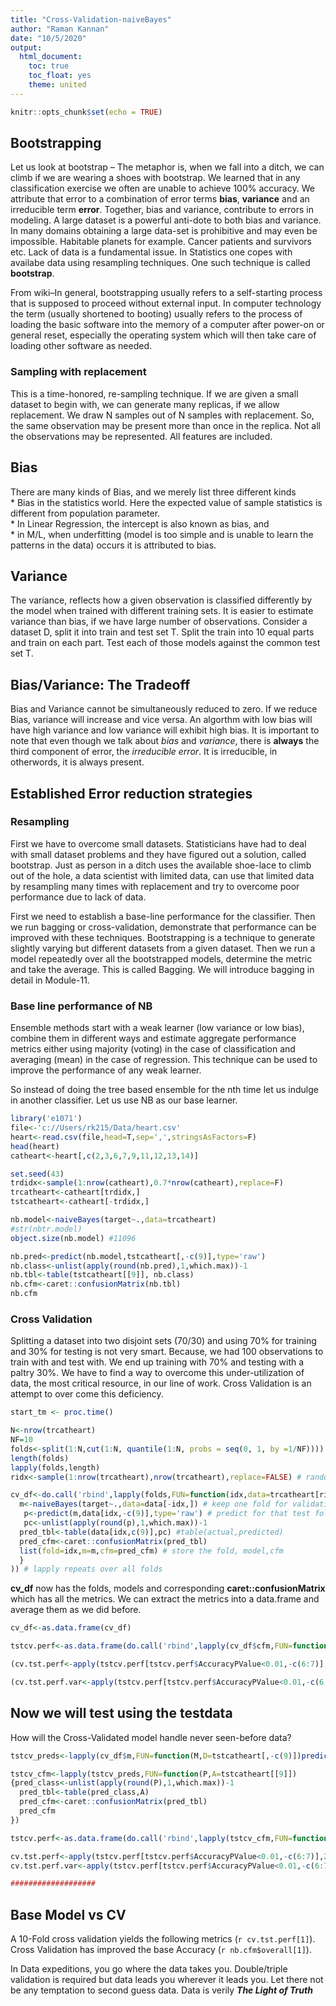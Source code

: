 ```yaml
---
title: "Cross-Validation-naiveBayes"
author: "Raman Kannan"
date: "10/5/2020"
output:
  html_document:
    toc: true
    toc_float: yes
    theme: united
---
```


```r
knitr::opts_chunk$set(echo = TRUE)
```

## Bootstrapping

Let us look at bootstrap -- The metaphor is, when we fall into a ditch, we can climb if we are wearing a shoes with bootstrap. We learned that in any classification exercise we often are unable to achieve 100% accuracy. We attribute that error to a combination of error terms **bias**, **variance** and an irreducible term **error**. Together, bias and variance, contribute to errors in modeling. A large dataset is a powerful anti-dote to both bias and variance. In many domains obtaining a large data-set is prohibitive and may even be impossible. Habitable planets for example. Cancer patients and survivors etc. Lack of data is a fundamental issue. In Statistics one copes with availabe data using resampling techniques. One such technique is called **bootstrap**. 

From wiki--In general, bootstrapping usually refers to a self-starting process that is supposed to proceed without external input. In computer technology the term (usually shortened to booting) usually refers to the process of loading the basic software into the memory of a computer after power-on or general reset, especially the operating system which will then take care of loading other software as needed.  

### Sampling with replacement  

This is a time-honored, re-sampling technique. If we are given a small dataset to begin with, we can generate many replicas, if we allow   replacement. We draw N samples out of N samples with replacement. So, the same observation may be present more than once in the replica. Not all the observations may be represented. All features are included. 

## Bias
There are many kinds of  Bias, and we merely list three different kinds  
* Bias in the statistics world. Here the expected value of sample statistics is different from population parameter.  
* In Linear Regression, the intercept is also known as bias, and  
* in M/L, when underfitting (model is too simple and is unable to learn the patterns in the data) occurs it is attributed to bias.

## Variance
The variance, reflects how a given observation is classified differently by the model when trained with different training sets. It is easier to estimate variance than bias, if we have large number of observations. Consider a dataset D, split it into train and test set T. Split the train into 10 equal parts and train on each part. Test each of those models against the common test set T.

## Bias/Variance: The Tradeoff
Bias and Variance cannot be simultaneously reduced to zero. If we reduce Bias, variance will increase and vice versa. An algorthm with low bias will have high variance and low variance will exhibit high bias. It is important to note that even though we talk about *bias* and *variance*, there is **always** the third component of error, the *irreducible error*. It is irreducible, in otherwords, it is always present. 

## Established Error reduction strategies

### Resampling

First we have to overcome small datasets. Statisticians have had to deal with small dataset problems and they have figured out a solution, called bootstrap. Just as person in a ditch uses the available shoe-lace to climb out of the hole, a data scientist with limited data, can use that limited data by resampling many times with replacement and try to overcome poor performance due to lack of data.

First we need to establish a base-line performance for the classifier. Then we run bagging or cross-validation, demonstrate that performance can be improved with these techniques. Bootstrapping is a technique to generate slightly varying but different datasets from a given dataset. Then we run a model repeatedly over all the bootstrapped models, determine the metric and take the average. This is called Bagging. We will introduce bagging in detail in Module-11.

### Base line performance of NB 
Ensemble methods start with a weak learner (low variance or low bias), combine them in different ways and estimate aggregate performance metrics either using majority (voting) in the case of classification and averaging (mean) in the case of regression. This technique can be 
used to improve the performance of any weak learner. 

So instead of doing the tree based ensemble for the nth time let us indulge in another classifier. Let us use NB as our base learner.


```r
library('e1071')
file<-'c://Users/rk215/Data/heart.csv'
heart<-read.csv(file,head=T,sep=',',stringsAsFactors=F)
head(heart)
catheart<-heart[,c(2,3,6,7,9,11,12,13,14)]

set.seed(43)
trdidx<-sample(1:nrow(catheart),0.7*nrow(catheart),replace=F)
trcatheart<-catheart[trdidx,]
tstcatheart<-catheart[-trdidx,]

nb.model<-naiveBayes(target~.,data=trcatheart)
#str(nbtr.model)
object.size(nb.model) #11096

nb.pred<-predict(nb.model,tstcatheart[,-c(9)],type='raw')
nb.class<-unlist(apply(round(nb.pred),1,which.max))-1
nb.tbl<-table(tstcatheart[[9]], nb.class)
nb.cfm<-caret::confusionMatrix(nb.tbl)
nb.cfm


```

### Cross Validation

Splitting a dataset into two disjoint sets (70/30) and using 70% for training and 30% for testing is not very smart. Because, we had 100 observations to
train with and test with. We end up training with 70% and testing with a paltry 30%. We have to find a way to overcome this under-utilization of data, the most critical resource, in our line of work. Cross Validation is an attempt to over come this deficiency. 



```r
start_tm <- proc.time() 

N<-nrow(trcatheart)
NF=10
folds<-split(1:N,cut(1:N, quantile(1:N, probs = seq(0, 1, by =1/NF))))
length(folds)
lapply(folds,length)
ridx<-sample(1:nrow(trcatheart),nrow(trcatheart),replace=FALSE) # randomize the data

cv_df<-do.call('rbind',lapply(folds,FUN=function(idx,data=trcatheart[ridx,]) {
  m<-naiveBayes(target~.,data=data[-idx,]) # keep one fold for validation
   p<-predict(m,data[idx,-c(9)],type='raw') # predict for that test fold
   pc<-unlist(apply(round(p),1,which.max))-1
  pred_tbl<-table(data[idx,c(9)],pc) #table(actual,predicted)
  pred_cfm<-caret::confusionMatrix(pred_tbl)
  list(fold=idx,m=m,cfm=pred_cfm) # store the fold, model,cfm 
  }
)) # lapply repeats over all folds

```
**cv_df** now has the folds, models and corresponding **caret::confusionMatrix** which has all the metrics.
We can extract the metrics into a data.frame and average them as we did before.
```r

cv_df<-as.data.frame(cv_df)

tstcv.perf<-as.data.frame(do.call('rbind',lapply(cv_df$cfm,FUN=function(cfm)c(cfm$overall,cfm$byClass))))

(cv.tst.perf<-apply(tstcv.perf[tstcv.perf$AccuracyPValue<0.01,-c(6:7)],2,mean))

(cv.tst.perf.var<-apply(tstcv.perf[tstcv.perf$AccuracyPValue<0.01,-c(6:7)],2,sd))

```
## Now we will test using the testdata

How will the Cross-Validated model handle never seen-before data?

```r

tstcv_preds<-lapply(cv_df$m,FUN=function(M,D=tstcatheart[,-c(9)])predict(M,D,type='raw'))

tstcv_cfm<-lapply(tstcv_preds,FUN=function(P,A=tstcatheart[[9]])
{pred_class<-unlist(apply(round(P),1,which.max))-1
  pred_tbl<-table(pred_class,A)
  pred_cfm<-caret::confusionMatrix(pred_tbl)
  pred_cfm
})

tstcv.perf<-as.data.frame(do.call('rbind',lapply(tstcv_cfm,FUN=function(cfm)c(cfm$overall,cfm$byClass))))

cv.tst.perf<-apply(tstcv.perf[tstcv.perf$AccuracyPValue<0.01,-c(6:7)],2,mean)
cv.tst.perf.var<-apply(tstcv.perf[tstcv.perf$AccuracyPValue<0.01,-c(6:7)],2,sd)

###################
```

## Base Model vs CV

A 10-Fold cross validation yields the following metrics 
(`r cv.tst.perf[1]`). Cross Validation has improved the base Accuracy (`r nb.cfm$overall[1]`).

In Data expeditions, you go where the data takes you. Double/triple validation is required but data leads you
wherever it leads you. Let there not be any temptation to second guess data. Data is verily ***The Light of Truth***
